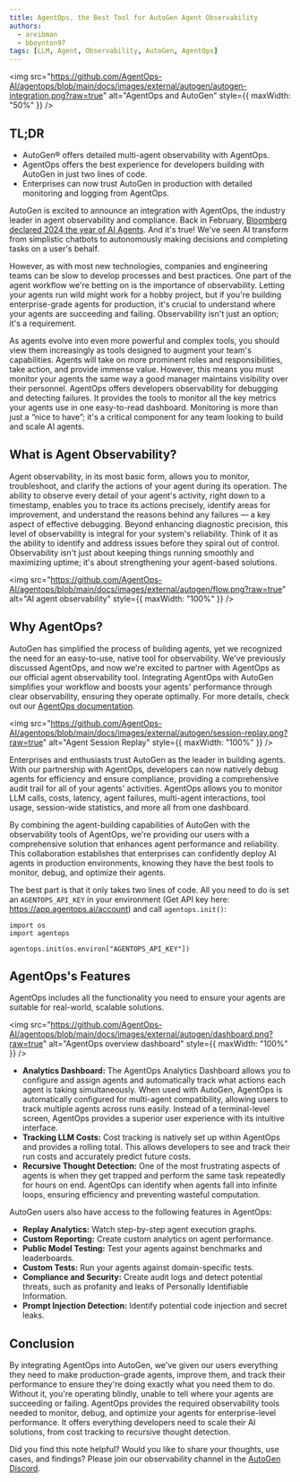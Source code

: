 ```yaml
---
title: AgentOps, the Best Tool for AutoGen Agent Observability
authors:
  - areibman
  - bboynton97
tags: [LLM, Agent, Observability, AutoGen, AgentOps]
---
```


<img
  src="https://github.com/AgentOps-AI/agentops/blob/main/docs/images/external/autogen/autogen-integration.png?raw=true"
  alt="AgentOps and AutoGen"
  style={{ maxWidth: "50%" }}
/>

## TL;DR

- AutoGen® offers detailed multi-agent observability with AgentOps.
- AgentOps offers the best experience for developers building with AutoGen in just two lines of code.
- Enterprises can now trust AutoGen in production with detailed monitoring and logging from AgentOps.

AutoGen is excited to announce an integration with AgentOps, the industry leader in agent observability and compliance. Back in February, [Bloomberg declared 2024 the year of AI Agents](https://www.bloomberg.com/news/newsletters/2024-02-15/tech-companies-bet-the-world-is-ready-for-ai-agents). And it's true! We've seen AI transform from simplistic chatbots to autonomously making decisions and completing tasks on a user's behalf.

However, as with most new technologies, companies and engineering teams can be slow to develop processes and best practices. One part of the agent workflow we're betting on is the importance of observability. Letting your agents run wild might work for a hobby project, but if you're building enterprise-grade agents for production, it's crucial to understand where your agents are succeeding and failing. Observability isn't just an option; it's a requirement.

As agents evolve into even more powerful and complex tools, you should view them increasingly as tools designed to augment your team's capabilities. Agents will take on more prominent roles and responsibilities, take action, and provide immense value. However, this means you must monitor your agents the same way a good manager maintains visibility over their personnel. AgentOps offers developers observability for debugging and detecting failures. It provides the tools to monitor all the key metrics your agents use in one easy-to-read dashboard. Monitoring is more than just a “nice to have”; it's a critical component for any team looking to build and scale AI agents.

## What is Agent Observability?

Agent observability, in its most basic form, allows you to monitor, troubleshoot, and clarify the actions of your agent during its operation. The ability to observe every detail of your agent's activity, right down to a timestamp, enables you to trace its actions precisely, identify areas for improvement, and understand the reasons behind any failures — a key aspect of effective debugging. Beyond enhancing diagnostic precision, this level of observability is integral for your system's reliability. Think of it as the ability to identify and address issues before they spiral out of control. Observability isn't just about keeping things running smoothly and maximizing uptime; it's about strengthening your agent-based solutions.

<img
  src="https://github.com/AgentOps-AI/agentops/blob/main/docs/images/external/autogen/flow.png?raw=true"
  alt="AI agent observability"
  style={{ maxWidth: "100%" }}
/>

## Why AgentOps?

AutoGen has simplified the process of building agents, yet we recognized the need for an easy-to-use, native tool for observability. We've previously discussed AgentOps, and now we're excited to partner with AgentOps as our official agent observability tool. Integrating AgentOps with AutoGen simplifies your workflow and boosts your agents' performance through clear observability, ensuring they operate optimally. For more details, check out our [AgentOps documentation](https://docs.os1.ai/notebooks/agentchat_agentops).

<img
  src="https://github.com/AgentOps-AI/agentops/blob/main/docs/images/external/autogen/session-replay.png?raw=true"
  alt="Agent Session Replay"
  style={{ maxWidth: "100%" }}
/>

Enterprises and enthusiasts trust AutoGen as the leader in building agents. With our partnership with AgentOps, developers can now natively debug agents for efficiency and ensure compliance, providing a comprehensive audit trail for all of your agents' activities. AgentOps allows you to monitor LLM calls, costs, latency, agent failures, multi-agent interactions, tool usage, session-wide statistics, and more all from one dashboard.

By combining the agent-building capabilities of AutoGen with the observability tools of AgentOps, we're providing our users with a comprehensive solution that enhances agent performance and reliability. This collaboration establishes that enterprises can confidently deploy AI agents in production environments, knowing they have the best tools to monitor, debug, and optimize their agents.

The best part is that it only takes two lines of code. All you need to do is set an `AGENTOPS_API_KEY` in your environment (Get API key here: https://app.agentops.ai/account) and call `agentops.init()`:

```
import os
import agentops

agentops.init(os.environ["AGENTOPS_API_KEY"])
```

## AgentOps's Features

AgentOps includes all the functionality you need to ensure your agents are suitable for real-world, scalable solutions.

<img
  src="https://github.com/AgentOps-AI/agentops/blob/main/docs/images/external/autogen/dashboard.png?raw=true"
  alt="AgentOps overview dashboard"
  style={{ maxWidth: "100%" }}
/>

- **Analytics Dashboard:** The AgentOps Analytics Dashboard allows you to configure and assign agents and automatically track what actions each agent is taking simultaneously. When used with AutoGen, AgentOps is automatically configured for multi-agent compatibility, allowing users to track multiple agents across runs easily. Instead of a terminal-level screen, AgentOps provides a superior user experience with its intuitive interface.
- **Tracking LLM Costs:** Cost tracking is natively set up within AgentOps and provides a rolling total. This allows developers to see and track their run costs and accurately predict future costs.
- **Recursive Thought Detection:** One of the most frustrating aspects of agents is when they get trapped and perform the same task repeatedly for hours on end. AgentOps can identify when agents fall into infinite loops, ensuring efficiency and preventing wasteful computation.

AutoGen users also have access to the following features in AgentOps:

- **Replay Analytics:** Watch step-by-step agent execution graphs.
- **Custom Reporting:** Create custom analytics on agent performance.
- **Public Model Testing:** Test your agents against benchmarks and leaderboards.
- **Custom Tests:** Run your agents against domain-specific tests.
- **Compliance and Security:** Create audit logs and detect potential threats, such as profanity and leaks of Personally Identifiable Information.
- **Prompt Injection Detection:** Identify potential code injection and secret leaks.

## Conclusion

By integrating AgentOps into AutoGen, we've given our users everything they need to make production-grade agents, improve them, and track their performance to ensure they're doing exactly what you need them to do. Without it, you're operating blindly, unable to tell where your agents are succeeding or failing. AgentOps provides the required observability tools needed to monitor, debug, and optimize your agents for enterprise-level performance. It offers everything developers need to scale their AI solutions, from cost tracking to recursive thought detection.

Did you find this note helpful? Would you like to share your thoughts, use cases, and findings? Please join our observability channel in the [AutoGen Discord](https://discord.gg/hXJknP54EH).
